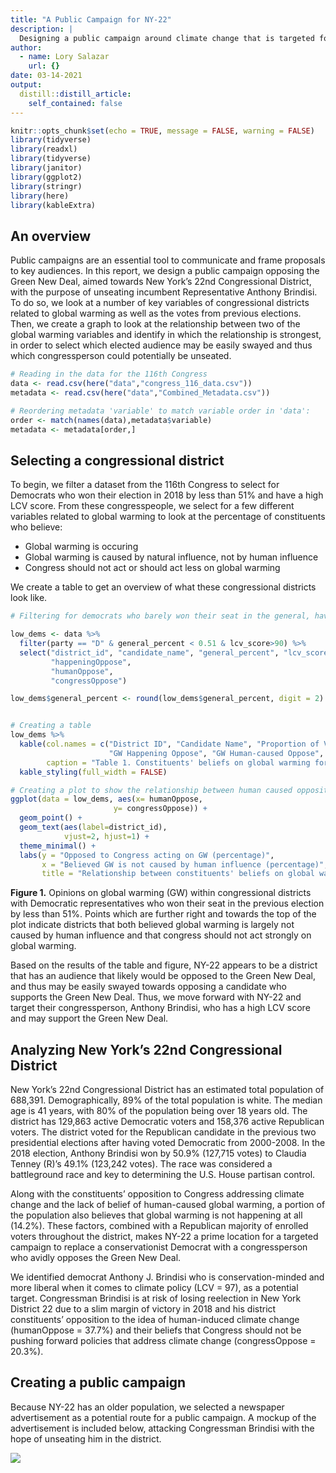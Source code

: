 ```yaml
---
title: "A Public Campaign for NY-22"
description: |
  Designing a public campaign around climate change that is targeted for maximum political effect for the opposing side of the proposal, using New York's 22nd district as an example.
author:
  - name: Lory Salazar
    url: {}
date: 03-14-2021
output:
  distill::distill_article:
    self_contained: false
---
```



```r
knitr::opts_chunk$set(echo = TRUE, message = FALSE, warning = FALSE)
library(tidyverse) 
library(readxl) 
library(tidyverse) 
library(janitor) 
library(ggplot2) 
library(stringr) 
library(here)
library(kableExtra)
```

## An overview
Public campaigns are an essential tool to communicate and frame proposals to key audiences. In this report, we design a public campaign opposing the Green New Deal, aimed towards New York's 22nd Congressional District, with the purpose of unseating incumbent Representative Anthony Brindisi. To do so, we look at a number of key variables of congressional districts related to global warming as well as the votes from previous elections. Then, we create a graph to look at the relationship between two of the global warming variables and identify in which the relationship is strongest, in order to select which elected audience may be easily swayed and thus which congressperson could potentially be unseated.


```r
# Reading in the data for the 116th Congress
data <- read.csv(here("data","congress_116_data.csv"))
metadata <- read.csv(here("data","Combined_Metadata.csv"))

# Reordering metadata 'variable' to match variable order in 'data':
order <- match(names(data),metadata$variable)
metadata <- metadata[order,]
```

## Selecting a congressional district
To begin, we filter a dataset from the 116th Congress to select for Democrats who won their election in 2018 by less than 51% and have a high LCV score. From these congresspeople, we select for a few different variables related to global warming to look at the percentage of constituents who believe:

- Global warming is occuring
- Global warming is caused by natural influence, not by human influence
- Congress should not act or should act less on global warming

We create a table to get an overview of what these congressional districts look like.

```r
# Filtering for democrats who barely won their seat in the general, have a high lcv score and have high opposition of key GW variables

low_dems <- data %>% 
  filter(party == "D" & general_percent < 0.51 & lcv_score>90) %>% 
  select("district_id", "candidate_name", "general_percent", "lcv_score", 
         "happeningOppose", 
         "humanOppose", 
         "congressOppose")

low_dems$general_percent <- round(low_dems$general_percent, digit = 2)


# Creating a table
low_dems %>% 
  kable(col.names = c("District ID", "Candidate Name", "Proportion of Votes Won", "LCV Score", 
                      "GW Happening Oppose", "GW Human-caused Oppose", "Congress Oppose"),
        caption = "Table 1. Constituents' beliefs on global warming for congressional districts with Democratic candidates who won their election by less than 51%." ) %>% 
  kable_styling(full_width = FALSE)

```


```r
# Creating a plot to show the relationship between human caused opposition and congress opposition
ggplot(data = low_dems, aes(x= humanOppose, 
                       y= congressOppose)) + 
  geom_point() +
  geom_text(aes(label=district_id),
            vjust=2, hjust=1) +
  theme_minimal() + 
  labs(y = "Opposed to Congress acting on GW (percentage)",
       x = "Believed GW is not caused by human influence (percentage)",
       title = "Relationship between constituents' beliefs on global warming (GW)\nvariables, by congressional districts")
```

**Figure 1.** Opinions on global warming (GW) within congressional districts with Democratic representatives who won their seat in the previous election by less than 51%. Points which are further right and towards the top of the plot indicate districts that both believed global warming is largely not caused by human influence and that congress should not act strongly on global warming.

Based on the results of the table and figure, NY-22 appears to be a district that has an audience that likely would be opposed to the Green New Deal, and thus may be easily swayed towards opposing a candidate who supports the Green New Deal. Thus, we move forward with NY-22 and target their congressperson, Anthony Brindisi, who has a high LCV score and may support the Green New Deal. 

## Analyzing New York's 22nd Congressional District

New York’s 22nd Congressional District has an estimated total population of 688,391. Demographically, 89% of the total population is white. The median age is 41 years, with 80% of the population being over 18 years old. The district has 129,863 active Democratic voters and 158,376 active Republican voters. The district voted for the Republican candidate in the previous two presidential elections after having voted Democratic from 2000-2008. In the 2018 election, Anthony Brindisi won by 50.9% (127,715 votes) to Claudia Tenney (R)'s 49.1% (123,242 votes). The race was considered a battleground race and key to determining the U.S. House partisan control. 

Along with the constituents’ opposition to Congress addressing climate change and the lack of belief of human-caused global warming, a portion of the population also believes that global warming is not happening at all (14.2%). These factors, combined with a Republican majority of enrolled voters throughout the district, makes NY-22 a prime location for a targeted campaign to replace a conservationist Democrat with a congressperson who avidly opposes the Green New Deal.

We identified democrat Anthony J. Brindisi who is conservation-minded and more liberal when it comes to climate policy (LCV = 97), as a potential target. 
Congressman Brindisi is at risk of losing reelection in New York District 22 due to a slim margin of victory in 2018 and his district constituents' opposition to the idea of human-induced climate change (humanOppose = 37.7%) and their beliefs that Congress should not be pushing forward policies that address climate change (congressOppose = 20.3%). 

## Creating a public campaign
Because NY-22 has an older population, we selected a newspaper advertisement as a potential route for a public campaign. A mockup of the advertisement is included below, attacking Congressman Brindisi with the hope of unseating him in the district. 


![](campaign.png)

